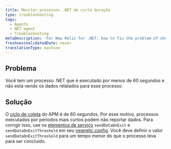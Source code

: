 ```yaml
---
title: Monitor processos .NET de curta duração
type: troubleshooting
tags:
  - Agents
  - NET agent
  - Troubleshooting
metaDescription: 'For New Relic for .NET: how to fix the problem of short-lived .NET processes not being reported to APM.'
freshnessValidatedDate: never
translationType: machine
---
```


## Problema

Você tem um processo .NET que é executado por menos de 60 segundos e não está vendo os dados relatados para esse processo.

## Solução

O [ciclo de coleta](/docs/using-new-relic/welcome-new-relic/getting-started/glossary#harvest-cycle) do APM é de 60 segundos. Por esse motivo, processos executados por períodos mais curtos podem não reportar dados. Para corrigir isso, use os [elementos de serviço](/docs/agents/net-agent/configuration/net-agent-configuration#service) `sendDataOnExit` e `sendDataOnExitThreshold` em seu [newrelic.config](/docs/agents/net-agent/configuration/net-agent-configuration#config-options-precedence). Você deve definir o valor `sendDataOnExitThreshold` para um tempo menor do que o processo leva para ser concluído.